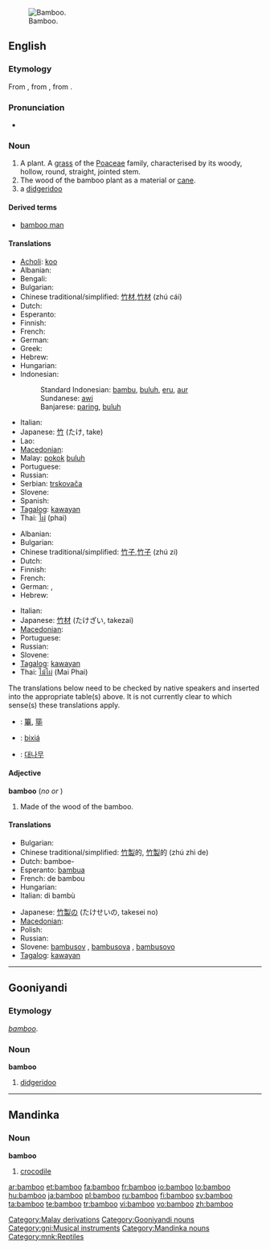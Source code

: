 {{wikipedia}}
[[Image:Bamboo DSCN2465.jpg|thumb|right|Bamboo.]]
==English==

===Etymology===
From {{etyl|nl|en}} {{term|bamboe|lang=nl}}, from {{etyl|pt|en}} {{term|bambu|lang=pt}}, from {{etyl|ms|en}} {{term|samambu|lang=ms}}.

===Pronunciation===
* {{audio|en-us-bamboo.ogg|Audio (US)}}

===Noun===
{{en-noun}}

# <!--DefA--> A plant. A [[grass]] of the [[Poaceae]] family, characterised by its woody, hollow, round, straight, jointed stem.
# <!--DefB--> The wood of the bamboo plant as a material or [[cane]].
# a [[didgeridoo]]

====Derived terms====
* [[bamboo man]]

====Translations====
{{trans-top|plant}}
* [[Acholi]]: [[koo#Acholi|koo]]
* Albanian: {{t+|sq|bambu|xs=Albanian}}
* Bengali: {{tø|bn|বাঁশ|tr=bāṁś|sc=Beng}}
* Bulgarian: {{t|bg|бамбук|sc=Cyrl}}
* Chinese traditional/simplified: [[竹材]],[[竹材]] (zhú cái)
* Dutch: {{t+|nl|bamboe|n}}
* Esperanto: {{t-|eo|bambuo|xs=Esperanto}}
* Finnish: {{t-|fi|bambu}}
* French: {{t+|fr|bambou|m}}
* German: {{t+|de|Bambus|m}}
* Greek: {{t+|el|μπαμπού|n|sc=Grek}}
* Hebrew: {{t+|he|במבוק|m|tr=bambuq|sc=Hebr}}
* Hungarian: {{t+|hu|bambusz}}
* Indonesian:
*: Standard Indonesian: [[bambu]], [[buluh]], [[eru]], [[aur]]
*: Sundanese: [[awi]]
*: Banjarese: [[paring]], [[buluh]]
{{trans-mid}}
* Italian: {{t-|it|bambù|m}}
* Japanese: [[竹]] (たけ, take)
* Lao: {{t-|lo|ໄມ້ໄຜ່|tr=mai-phai|sc=Laoo|xs=Lao}}
* [[Macedonian]]: {{t|mk|бамбус|m|tr=bámbus|sc=Cyrl|xs=Macedonian}}
* Malay: [[pokok]] [[buluh]]
* Portuguese: {{t+|pt|bambu|m}}
* Russian: {{t+|ru|бамбук|m|sc=Cyrl}}
* Serbian: [[trskovača]] {{f}}
* Slovene: {{t+|sl|bambus|m}}
* Spanish: {{t-|es|bambú|m}}
* [[Tagalog]]: [[kawayan]]
* Thai: [[ไผ่]] (phai)
{{trans-bottom}}

{{trans-top|wood}}
* Albanian: {{t+|sq|bambu|xs=Albanian}}
* Bulgarian: {{t|bg|бамбук|sc=Cyrl}}
* Chinese traditional/simplified: [[竹子]],[[竹子]] (zhú zi)
* Dutch: {{t+|nl|bamboe|n}}
* Finnish: {{t-|fi|bambu}}
* French: {{t+|fr|bambou|m}}
* German: {{t+|de|Bambus|m}}, {{t+|de|Bambusrohr|n}}
* Hebrew: {{t+|he|במבוק|m|tr=bambuq|sc=Hebr}}
{{trans-mid}}
* Italian: {{t-|it|bambù|m}}
* Japanese: [[竹材]] (たけざい, takezai)
* [[Macedonian]]: {{t|mk|бамбус|m|tr=bámbus|sc=Cyrl|xs=Macedonian}}
* Portuguese: {{t+|pt|bambu|m}}
* Russian: {{t+|ru|бамбук|m|sc=Cyrl}}
* Slovene: {{t+|sl|bambus|m}}
* [[Tagalog]]: [[kawayan]]
* Thai: [[ไม้ไผ่]] (Mai Phai)
{{trans-bottom}}

{{checktrans-top}}
<!--Remove this section once all the translations below have been transferred to the correct table(s).-->

The translations below need to be checked by native speakers and inserted into the appropriate table(s) above.  It is not currently clear to which sense(s) these translations apply.

* {{ttbc|CJK Characters}}: [[篳]], [[筚]]
* {{ttbc|Isthmus Zapotec}}: [[bixiá]]
* {{ttbc|Korean}}: [[대나무]]
{{checktrans-bottom}}

====Adjective====
'''bamboo''' (''no'' {{compar}} ''or'' {{superl}})

# <!--DefC-->Made of the wood of the bamboo.

====Translations====
{{trans-top|made of bamboo}}
* Bulgarian: {{t|bg|бамбуков|sc=Cyrl}}
* Chinese traditional/simplified: [[竹製]]的, [[竹製]]的 (zhú zhì de)
* Dutch: bamboe-
* Esperanto: [[bambua]]
* French: de bambou
* Hungarian: {{t+|hu|bambusz}}
* Italian: di bambù
{{trans-mid}}
* Japanese: [[竹製]]の (たけせいの, takesei no)
* [[Macedonian]]: {{t|mk|бамбусов|m|tr=bámbusov|sc=Cyrl|xs=Macedonian}}
* Polish: {{t-|pl|bambus|m}}
* Russian: {{t+|ru|бамбуковый|sc=Cyrl}}
* Slovene: [[bambusov]] {{m}}, [[bambusova]] {{f}}, [[bambusovo]] {{n}}
* [[Tagalog]]: [[kawayan]]
{{trans-bottom}}

[[Category:Malay derivations]]

----

==Gooniyandi==

===Etymology===
{{etyl|en|gni}} ''[[bamboo#English|bamboo]]''.

===Noun===
'''bamboo'''

# [[didgeridoo]]

[[Category:Gooniyandi nouns]]
[[Category:gni:Musical instruments]]

----

==Mandinka==

===Noun===
'''bamboo'''

# [[crocodile]]

[[Category:Mandinka nouns]]
[[Category:mnk:Reptiles]]

[[ar:bamboo]]
[[et:bamboo]]
[[fa:bamboo]]
[[fr:bamboo]]
[[io:bamboo]]
[[lo:bamboo]]
[[hu:bamboo]]
[[ja:bamboo]]
[[pl:bamboo]]
[[ru:bamboo]]
[[fi:bamboo]]
[[sv:bamboo]]
[[ta:bamboo]]
[[te:bamboo]]
[[tr:bamboo]]
[[vi:bamboo]]
[[vo:bamboo]]
[[zh:bamboo]]